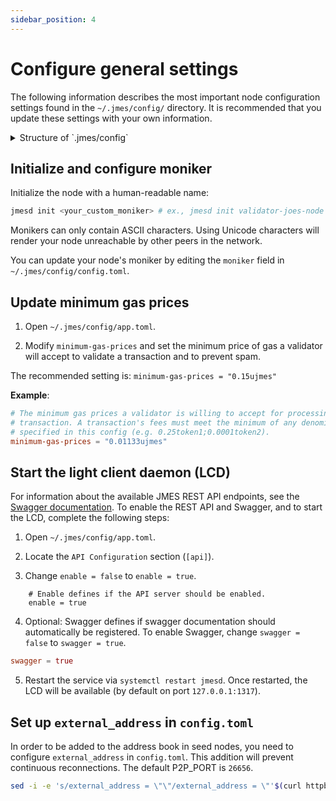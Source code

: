 ```yaml
---
sidebar_position: 4
---
```



# Configure general settings

The following information describes the most important node configuration settings found in the `~/.jmes/config/` directory. It is recommended that you update these settings with your own information.

<details> 
<summary> Structure of `.jmes/config` </summary>
<p>

```bash
~/.jmes/config
│-- addrbook.json                       # a registry of peers to connect to
│-- app.toml                            # jmesd configuration file
│-- client.toml                         # configurations for the cli wallet (ex jmescli)
│-- config.toml                         # Tendermint configuration file
│-- genesis.json                        # gensesis transactions
│-- node_key.json                       # private key used for node authentication in the p2p protocol (its corresponding public key is the nodeid)
└-- priv_validator_key.json             # key used by the validator on the node to sign blocks
```

</p>
</details>


## Initialize and configure moniker

Initialize the node with a human-readable name:

```bash
jmesd init <your_custom_moniker> # ex., jmesd init validator-joes-node
```

<Admonition type="caution" icon="☢️" title="Moniker characters">

Monikers can only contain ASCII characters. Using Unicode characters will render your node unreachable by other peers in the network.

</Admonition>

You can update your node's moniker by editing the `moniker` field in `~/.jmes/config/config.toml`.

## Update minimum gas prices

1. Open `~/.jmes/config/app.toml`.

2. Modify `minimum-gas-prices` and set the minimum price of gas a validator will accept to validate a transaction and to prevent spam.

The recommended setting is:
`minimum-gas-prices = "0.15ujmes"`

**Example**:

```toml
# The minimum gas prices a validator is willing to accept for processing a
# transaction. A transaction's fees must meet the minimum of any denomination
# specified in this config (e.g. 0.25token1;0.0001token2).
minimum-gas-prices = "0.01133ujmes"

```

## Start the light client daemon (LCD)

For information about the available JMES REST API endpoints, see the [Swagger documentation](https://phoenix-lcd.jmes.dev/swagger/). To enable the REST API and Swagger, and to start the LCD, complete the following steps:

1. Open `~/.jmes/config/app.toml`.

2. Locate the `API Configuration` section (`[api]`).

3. Change `enable = false` to `enable = true`.

```
    # Enable defines if the API server should be enabled.
    enable = true
```

4. Optional: Swagger defines if swagger documentation should automatically be registered. To enable Swagger, change `swagger = false` to `swagger = true`.

```toml
swagger = true
```

5. Restart the service via `systemctl restart jmesd`. Once restarted, the LCD will be available (by default on port `127.0.0.1:1317`).

## Set up `external_address` in `config.toml`

In order to be added to the address book in seed nodes, you need to configure `external_address` in `config.toml`. This addition will prevent continuous reconnections. The default P2P_PORT is `26656`.

```sh
sed -i -e 's/external_address = \"\"/external_address = \"'$(curl httpbin.org/ip | jq -r .origin)':26656\"/g' ~/.jmes/config/config.toml
```
